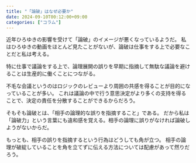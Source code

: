 ```yaml
---
title: "「論破」はなぜ必要か"
date: 2024-09-10T00:12:00+09:00
categories: ["コラム"]
---
```


近年ひろゆきの影響を受けて「論破」のイメージが悪くなっているようだ。
私はひろゆきの動画をほとんど見たことがないが、論破は仕事をする上で必要なことだと私は考える。

特に仕事で議論をする上で、論理展開の誤りを早期に指摘して無駄な議論を避けることは生産的に働くことにつながる。

不毛な会議というのはロジックのレビューより周囲の共感を得ることが目的になっていることが多い。
これは議論の中で行う意思決定がより多くの支持を得ることで、決定の責任を分散することができるからだろう。

そもそも論破とは、「相手の論理的な誤りを指摘すること」である。
だから私は「論破力」という言葉にも違和感を覚える。相手の論理に誤りがなければ論破しようがないからだ。

もっとも、相手の誤りを指摘するという行為はどうしても角が立つ。
相手の論理が破綻していることを角を立てずに伝える方法については配慮があって然りだろう。
